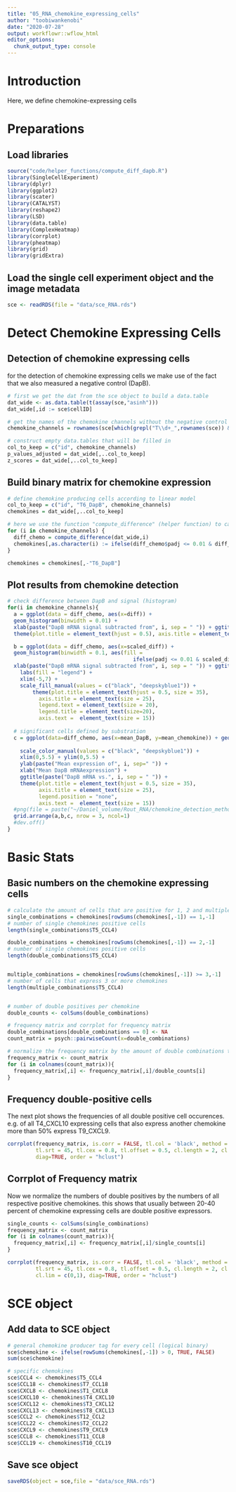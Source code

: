 ```yaml
---
title: "05_RNA_chemokine_expressing_cells"
author: "toobiwankenobi"
date: "2020-07-28"
output: workflowr::wflow_html
editor_options:
  chunk_output_type: console
---
```


# Introduction
Here, we define chemokine-expressing cells 

# Preparations

## Load libraries

```r
source("code/helper_functions/compute_diff_dapb.R")
library(SingleCellExperiment)
library(dplyr)
library(ggplot2)
library(scater)
library(CATALYST)
library(reshape2)
library(LSD)
library(data.table)
library(ComplexHeatmap)
library(corrplot)
library(pheatmap)
library(grid)
library(gridExtra)
```

## Load the single cell experiment object and the image metadata

```r
sce <- readRDS(file = "data/sce_RNA.rds")
```

# Detect Chemokine Expressing Cells

## Detection of chemokine expressing cells

for the detection of chemokine expressing cells we make use of the fact that we also measured a negative control (DapB). 

```r
# first we get the dat from the sce object to build a data.table
dat_wide <- as.data.table(t(assay(sce,"asinh")))
dat_wide[,id := sce$cellID]

# get the names of the chemokine channels without the negative control channel
chemokine_channels = rownames(sce[which(grepl("T\\d+_",rownames(sce)) & ! grepl("DapB",rownames(sce))),])

# construct empty data.tables that will be filled in
col_to_keep = c("id", chemokine_channels)
p_values_adjusted = dat_wide[,..col_to_keep]
z_scores = dat_wide[,..col_to_keep]
```

## Build binary matrix for chemokine expression

```r
# define chemokine producing cells according to linear model
col_to_keep = c("id", "T6_DapB", chemokine_channels)
chemokines = dat_wide[,..col_to_keep]

# here we use the function "compute_difference" (helper function) to calculate for each cell a binary score whether the cell is significantly expressing the respective chemokine or not.
for (i in chemokine_channels) {
  diff_chemo = compute_difference(dat_wide,i)
  chemokines[,as.character(i) := ifelse(diff_chemo$padj <= 0.01 & diff_chemo$scaled_diff > 0 & diff_chemo$mean_DapB < 2.5, 1, 0)]
}

chemokines = chemokines[,-"T6_DapB"]
```

## Plot results from chemokine detection

```r
# check difference between DapB and signal (histogram)
for(i in chemokine_channels){
  a = ggplot(data = diff_chemo, aes(x=diff)) + 
  geom_histogram(binwidth = 0.01) + 
  xlab(paste("DapB mRNA signal subtracted from", i, sep = " ")) + ggtitle("Raw distribution") + 
  theme(plot.title = element_text(hjust = 0.5), axis.title = element_text(size=15))

  b = ggplot(data = diff_chemo, aes(x=scaled_diff)) + 
  geom_histogram(binwidth = 0.1, aes(fill = 
                                        ifelse(padj <= 0.01 & scaled_diff > 0 & mean_DapB < 2.5, 'p<0.01', 'n.s.'))) + 
  xlab(paste("DapB mRNA signal subtracted from", i, sep = " ")) + ggtitle("Scaled distribution") + 
    labs(fill = "legend") +
    xlim(-5,7) +
    scale_fill_manual(values = c("black", "deepskyblue1")) +
        theme(plot.title = element_text(hjust = 0.5, size = 35), 
          axis.title = element_text(size = 25), 
          legend.text = element_text(size = 20), 
          legend.title = element_text(size=20),
          axis.text =  element_text(size = 15))
  
  # significant cells defined by substration
  c = ggplot(data=diff_chemo, aes(x=mean_DapB, y=mean_chemokine)) + geom_point(alpha=0.2, aes(col = 
                                                                                             ifelse(padj <= 0.01 & scaled_diff > 0 & mean_DapB < 2.5, 'p<0.01', 'n.s.'))) + 
    scale_color_manual(values = c("black", "deepskyblue1")) +
    xlim(0,5.5) + ylim(0,5.5) +
    ylab(paste("Mean expression of", i, sep=" ")) +
    xlab("Mean DapB mRNAexpression") +
    ggtitle(paste("DapB mRNA vs.", i, sep = " ")) + 
    theme(plot.title = element_text(hjust = 0.5, size = 35), 
          axis.title = element_text(size = 25), 
          legend.position = "none",
          axis.text =  element_text(size = 15))
  #png(file = paste("~/Daniel_volume/Rout_RNA/chemokine_detection_method_comparison/",i,"difference_distribution_BH_0.01.png", sep="_"), height = 1000, width = 1600)
  grid.arrange(a,b,c, nrow = 3, ncol=1)
  #dev.off()
}
```

# Basic Stats

## Basic numbers on the chemokine expressing cells 

```r
# calculate the amount of cells that are positive for 1, 2 and multiple combinations. exclude column containing the ids (12)
single_combinations = chemokines[rowSums(chemokines[,-1]) == 1,-1]
# number of single chemokines positive cells 
length(single_combinations$T5_CCL4)

double_combinations = chemokines[rowSums(chemokines[,-1]) == 2,-1]
# number of single chemokines positive cells 
length(double_combinations$T5_CCL4)


multiple_combinations = chemokines[rowSums(chemokines[,-1]) >= 3,-1]
# number of cells that express 3 or more chemokines
length(multiple_combinations$T5_CCL4)


# number of double positives per chemokine
double_counts <- colSums(double_combinations)

# frequency matrix and corrplot for frequency matrix
double_combinations[double_combinations == 0] <- NA
count_matrix = psych::pairwiseCount(x=double_combinations)

# normalize the frequency matrix by the amount of double combinations that occur for each chemokine
frequency_matrix <- count_matrix
for (i in colnames(count_matrix)){
  frequency_matrix[,i] <- frequency_matrix[,i]/double_counts[i]
}

```

## Frequency double-positive cells
The next plot shows the frequencies of all double positive cell occurences. e.g. of all T4_CXCL10 expressing cells that also express another chemokine more than 50% express T9_CXCL9.

```r
corrplot(frequency_matrix, is.corr = FALSE, tl.col = 'black', method = 'pie', type = 'full', 
         tl.srt = 45, tl.cex = 0.8, tl.offset = 0.5, cl.length = 2, cl.cex = 1, cl.align.text = "l", cl.ratio = 0.3,
         diag=TRUE, order = "hclust")
```

## Corrplot of Frequency matrix
Now we normalize the numbers of double positives by the numbers of all respective positive chemokines. this shows that usually between 20-40 percent of chemokine expressing cells are double positive expressors.

```r
single_counts <- colSums(single_combinations)
frequency_matrix <- count_matrix
for (i in colnames(count_matrix)){
  frequency_matrix[,i] <- frequency_matrix[,i]/single_counts[i]
}

corrplot(frequency_matrix, is.corr = FALSE, tl.col = 'black', method = 'pie', type = 'full', 
         tl.srt = 45, tl.cex = 0.8, tl.offset = 0.5, cl.length = 2, cl.cex = 1, cl.align.text = "l", cl.ratio = 0.3,
         cl.lim = c(0,1), diag=TRUE, order = "hclust")
```

# SCE object

## Add data to SCE object

```r
# general chemokine producer tag for every cell (logical binary)
sce$chemokine <- ifelse(rowSums(chemokines[,-1]) > 0, TRUE, FALSE)
sum(sce$chemokine)

# specific chemokines
sce$CCL4 <- chemokines$T5_CCL4
sce$CCL18 <- chemokines$T7_CCL18
sce$CXCL8 <- chemokines$T1_CXCL8
sce$CXCL10 <- chemokines$T4_CXCL10
sce$CXCL12 <- chemokines$T3_CXCL12
sce$CXCL13 <- chemokines$T8_CXCL13
sce$CCL2 <- chemokines$T12_CCL2
sce$CCL22 <- chemokines$T2_CCL22
sce$CXCL9 <- chemokines$T9_CXCL9
sce$CCL8 <- chemokines$T11_CCL8
sce$CCL19 <- chemokines$T10_CCL19
```

## Save sce object

```r
saveRDS(object = sce,file = "data/sce_RNA.rds")
```
